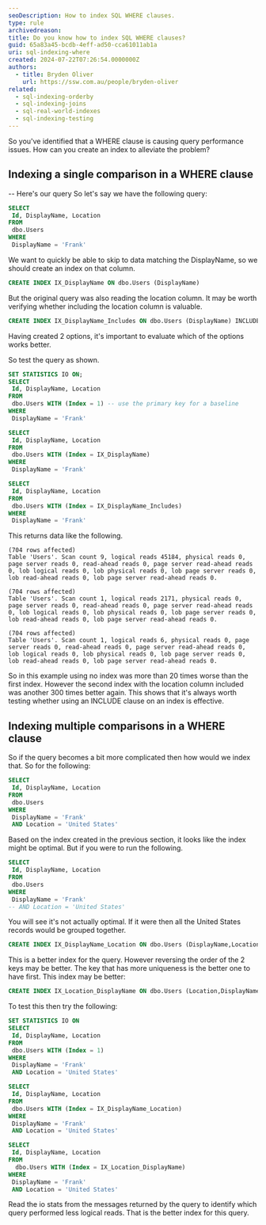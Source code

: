 ```yaml
---
seoDescription: How to index SQL WHERE clauses.
type: rule
archivedreason:
title: Do you know how to index SQL WHERE clauses?
guid: 65a83a45-bcdb-4eff-ad50-cca61011ab1a
uri: sql-indexing-where
created: 2024-07-22T07:26:54.0000000Z
authors:
  - title: Bryden Oliver
    url: https://ssw.com.au/people/bryden-oliver
related:
  - sql-indexing-orderby
  - sql-indexing-joins
  - sql-real-world-indexes
  - sql-indexing-testing
---
```


So you've identified that a WHERE clause is causing query performance issues. How can you create an index to alleviate the problem?
## Indexing a single comparison in a WHERE clause

-- Here's our query
So let's say we have the following query:

```sql
SELECT
 Id, DisplayName, Location
FROM
 dbo.Users
WHERE
 DisplayName = 'Frank'
```

We want to quickly be able to skip to data matching the DisplayName, so we should create an index on that column.

```sql
CREATE INDEX IX_DisplayName ON dbo.Users (DisplayName)
```

But the original query was also reading the location column. It may be worth verifying whether including the location column is valuable.

```sql
CREATE INDEX IX_DisplayName_Includes ON dbo.Users (DisplayName) INCLUDE (Location)
```

Having created 2 options, it's important to evaluate which of the options works better.

So test the query as shown.

```sql
SET STATISTICS IO ON;
SELECT
 Id, DisplayName, Location
FROM
 dbo.Users WITH (Index = 1) -- use the primary key for a baseline
WHERE
 DisplayName = 'Frank'

SELECT
 Id, DisplayName, Location
FROM
 dbo.Users WITH (Index = IX_DisplayName)
WHERE
 DisplayName = 'Frank'

SELECT
 Id, DisplayName, Location
FROM
 dbo.Users WITH (Index = IX_DisplayName_Includes)
WHERE
 DisplayName = 'Frank'
```

This returns data like the following.

```text
(704 rows affected)
Table 'Users'. Scan count 9, logical reads 45184, physical reads 0, page server reads 0, read-ahead reads 0, page server read-ahead reads 0, lob logical reads 0, lob physical reads 0, lob page server reads 0, lob read-ahead reads 0, lob page server read-ahead reads 0.

(704 rows affected)
Table 'Users'. Scan count 1, logical reads 2171, physical reads 0, page server reads 0, read-ahead reads 0, page server read-ahead reads 0, lob logical reads 0, lob physical reads 0, lob page server reads 0, lob read-ahead reads 0, lob page server read-ahead reads 0.

(704 rows affected)
Table 'Users'. Scan count 1, logical reads 6, physical reads 0, page server reads 0, read-ahead reads 0, page server read-ahead reads 0, lob logical reads 0, lob physical reads 0, lob page server reads 0, lob read-ahead reads 0, lob page server read-ahead reads 0.
```

So in this example using no index was more than 20 times worse than the first index. However the second index with the location column included was another 300 times better again. This shows that it's always worth testing whether using an INCLUDE clause on an index is effective.

## Indexing multiple comparisons in a WHERE clause

So if the query becomes a bit more complicated then how would we index that. So for the following:

```sql
SELECT
 Id, DisplayName, Location
FROM
 dbo.Users
WHERE
 DisplayName = 'Frank'
 AND Location = 'United States'
```

Based on the index created in the previous section, it looks like the index might be optimal. But if you were to run the following.

```sql
SELECT
 Id, DisplayName, Location
FROM
 dbo.Users
WHERE
 DisplayName = 'Frank'
-- AND Location = 'United States'
```

You will see it's not actually optimal. If it were then all the United States records would be grouped together.

```sql
CREATE INDEX IX_DisplayName_Location ON dbo.Users (DisplayName,Location)
```

This is a better index for the query.
However reversing the order of the 2 keys may be better. The key that has more uniqueness is the better one to have first.
This index may be better:

```sql
CREATE INDEX IX_Location_DisplayName ON dbo.Users (Location,DisplayName)
```

To test this then try the following:

```sql
SET STATISTICS IO ON
SELECT
 Id, DisplayName, Location
FROM
 dbo.Users WITH (Index = 1)
WHERE
 DisplayName = 'Frank'
 AND Location = 'United States'

SELECT
 Id, DisplayName, Location
FROM
 dbo.Users WITH (Index = IX_DisplayName_Location)
WHERE
 DisplayName = 'Frank'
 AND Location = 'United States'

SELECT
 Id, DisplayName, Location
FROM
  dbo.Users WITH (Index = IX_Location_DisplayName)
WHERE
 DisplayName = 'Frank'
 AND Location = 'United States'
```

Read the io stats from the messages returned by the query to identify which query performed less logical reads. That is the better index for this query.